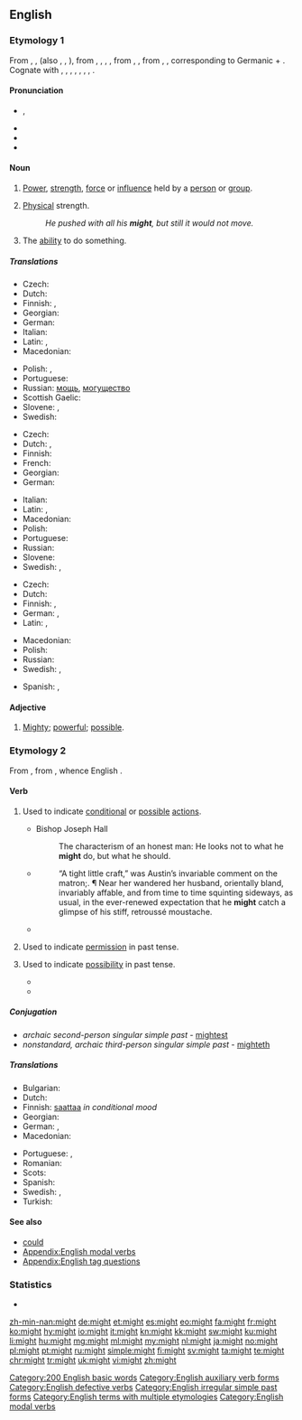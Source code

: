 ==English==
{{wikipedia}}

===Etymology 1===
From {{etyl|enm|en}} {{term|might|lang=enm}}, {{term|myghte|lang=enm}}, (also {{term|maught|lang=enm}}, {{term|macht|lang=enm}}, {{term|maht|lang=enm}}), from {{etyl|ang|en}} {{term|miht|lang=ang}}, {{term|mieht|lang=ang}}, {{term|meaht|lang=ang}}, {{term|mæht||might, bodily strength, power, authority, ability, virtue, mighty work, miracle, angel|lang=ang}}, from {{etyl|gem-pro|en}} {{m|gem-pro|*mahtiz}}, {{m|gem-pro|*mahtuz||might, power}}, from {{etyl|ine-pro|en}} {{m|ine-pro|*mógʰtis}}, {{m|ine-pro|*magʰ-||to allow, be able, help}}, corresponding to Germanic {{m|gem-pro|*maganą}} + {{m|gem-pro|*-þiz}}. Cognate with {{etyl|sco|-}} {{term|micht|lang=sco}}, {{term|maucht||might|lang=sco}}, {{etyl|frr|-}} {{term|macht||might, ability|lang=frr}}, {{etyl|fy|-}} {{term|macht||might, ability|lang=fy}}, {{etyl|nl|-}} {{term|macht||might, power|lang=nl}}, {{etyl|de|-}} {{term|Macht||power, might|lang=de}}, {{etyl|sv|-}} {{term|makt||might|lang=sv}}, {{etyl|is|-}} {{term|máttur||might|lang=is}}.

====Pronunciation====
* {{enPR|mīt}}, {{IPA|/maɪt/|lang=en}}
* {{audio|en-us-might.ogg|Audio (US)|lang=en}}
* {{homophones|mite|lang=en}}
* {{rhymes|aɪt|lang=en}}

====Noun====
{{en-noun|-}}

# {{context|uncountable|lang=en}} [[power|Power]], [[strength]], [[force]] or [[influence]] held by a [[person]] or [[group]].
# {{context|uncountable|lang=en}} [[physical|Physical]] strength.
#: ''He pushed with all his '''might''', but still it would not move.''
# {{context|uncountable|lang=en}} The [[ability]] to do something.

=====Translations=====
{{trans-top|personal power}}
* Czech: {{t+|cs|moc|f}}
* Dutch: {{t+|nl|macht|f}}
* Finnish: {{t|fi|mahti}}, {{t+|fi|voima}}
* Georgian: {{t|ka|სიძლიერე|sc=Geor}}
* German: {{t+|de|Macht|f}}
* Italian: {{t+|it|potere|m}}
* Latin: {{t+|la|potestas|f}}, {{t|la|potentia|f}}
* Macedonian: {{t|mk|моќ|f|tr=moḱ|sc=Cyrl}}
{{trans-mid}}
* Polish: {{t+|pl|potęga|f}}, {{t+|pl|moc|f}}
* Portuguese: {{t+|pt|potência|f}}
* Russian: [[мощь]], [[могущество]]
* Scottish Gaelic: {{t|gd|cumhachd|m|f}}
* Slovene: {{t+|sl|moč|f}}, {{t|sl|mogota|f}}
* Swedish: {{t+|sv|makt|c}}
{{trans-bottom}}

{{trans-top|physical strength}}
* Czech: {{t+|cs|síla|f}}
* Dutch: {{t+|nl|kracht}}, {{t+|nl|macht|f}}
* Finnish: {{t+|fi|voima}}
* French: {{t+|fr|force}}
* Georgian: {{t|ka|ძალა|sc=Geor}}
* German: {{t+|de|Kraft|f}}
{{trans-mid}}
* Italian: {{t+|it|forza|f}}
* Latin: {{t|la|potentia|f}}, {{t+|la|vis}}
* Macedonian: {{t|mk|сила|f|tr=síla|sc=Cyrl}}
* Polish: {{t+|pl|siła|f}}
* Portuguese: {{t+|pt|força|f}}
* Russian: {{t+|ru|си́ла}}
* Slovene: {{t+|sl|moč|f}}
* Swedish: {{t+|sv|kraft|c}}, {{t+|sv|styrka|c}}
{{trans-bottom}}

{{trans-top|ability}}
* Czech: {{t|cs|zdatnost|f}}
* Dutch: {{t+|nl|vermogen}}
* Finnish: {{t+|fi|kyky}}, {{t+|fi|voima}}
* German: {{t+|de|Vermögen|n}}, {{t+|de|Macht|f}}
* Latin: {{t+|la|potestas|f}}, {{t|la|potentia|f}}
{{trans-mid}}
* Macedonian: {{t|mk|можност|f|tr=móžnost|sc=Cyrl}}
* Polish: {{t+|pl|zdolność|f}}
* Russian: {{t+|ru|возможность}}
* Swedish: {{t+|sv|förmåga|c}}, {{t+|sv|makt|c}}
{{trans-bottom}}

{{checktrans-top}}
* Spanish: {{t-check|es|poder}}, {{t-check|es|fuerza}}
{{trans-bottom}}

====Adjective====
{{en-adj|er}}

# {{context|obsolete|chiefly|before 1900|lang=en}} [[mighty|Mighty]]; [[powerful]]; [[possible]].

===Etymology 2===
From {{etyl|ang|en}} {{term|meahte|lang=ang}}, from {{term|magan|lang=ang}}, whence English {{term|may|lang=en}}.

====Verb====
{{head|en|verb}}

#{{lb|en|auxiliary}} Used to indicate [[conditional]] or [[possible]] [[action]]s.
#:{{ux|en|I '''might''' go to the party, but I haven't decided yet.}}
#* Bishop Joseph Hall
#*: The characterism of an honest man: He looks not to what he '''might''' do, but what he should.
#*{{RQ:Chmbrs YngrSt|IX}}
#*:“A tight little craft,” was Austin’s invariable comment on the matron;{{nb...}}. &para; Near her wandered her husband, orientally bland, invariably affable, and from time to time squinting sideways, as usual, in the ever-renewed expectation that he '''might''' catch a glimpse of his stiff, retroussé moustache.
#*{{quote-magazine|date=2013-06-07|author=David Simpson
|volume=188|issue=26|page=36|magazine={{w|The Guardian Weekly}}
|title=[http://www.guardian.co.uk/books/2013/may/18/falling-upwards-richard-holmes-review Fantasy of navigation]
|passage=It is tempting to speculate about the incentives or compulsions that '''might''' explain why anyone would take to the skies in [the] basket [of a balloon]: perhaps out of a desire to escape the gravity of this world or to get a preview of the next;{{nb...}}.}}
#{{lb|en|auxiliary}} {{en-simple past of|may}} Used to indicate [[permission]] in past tense.
#:{{ux|en|He asked me if he '''might''' go to the party, but I haven't decided yet.}}
#{{lb|en|auxiliary}} {{en-simple past of|may}} Used to indicate [[possibility]] in past tense.
#:{{ux|en|I thought that I '''might''' go the next day.}}
#*{{quote-book|year=1913|author={{w|Joseph C. Lincoln}}|chapter=1
|title=[http://openlibrary.org/works/OL5535161W Mr. Pratt's Patients]
|passage=I stumbled along through the young pines and huckleberry bushes. Pretty soon I struck into a sort of path that, I cal'lated, '''might''' lead to the road I was hunting for. It twisted and turned, and, the first thing I knew, made a sudden bend around a bunch of bayberry scrub and opened out into a big clear space like a lawn.}}
#*{{quote-book|year=1963|author={{w|Margery Allingham}}|title={{w|The China Governess}}
|chapter=19|url=http://openlibrary.org/works/OL2004261W
|passage=Meanwhile Nanny Broome was recovering from her initial panic and seemed anxious to make up for any kudos she '''might''' have lost, by exerting her personality to the utmost. She took the policeman's helmet and placed it on a chair, and unfolded his tunic to shake it and fold it up again for him.}}

=====Conjugation=====
* ''archaic second-person singular simple past'' - [[mightest]]
* ''nonstandard, archaic third-person singular simple past'' - [[mighteth]]

=====Translations=====
{{trans-top|indicator of conditional or possible actions}}
* Bulgarian: {{t-needed|bg}}
* Dutch: {{t|nl|zou kunnen}}
* Finnish: [[saattaa]] ''in conditional mood''
* Georgian: {{t-needed|ka}}
* German: {{t+|de|könnte}}, {{t+|de|könnten|p}}
* Macedonian: {{t|mk|може|tr=móže|sc=Cyrl}}
{{trans-mid}}
* Portuguese: {{t|pt|pode ser que}}, {{t+|pt|talvez}}
* Romanian: {{t-needed|ro}}
* Scots: {{t|sco|micht}}
* Spanish: {{t+|es|puede que}}
* Swedish: {{t+|sv|kanske}}, {{t|sv|skulle kunna}}
* Turkish: {{t-needed|tr}}
{{trans-bottom}}

====See also====
* [[could]]
* [[Appendix:English modal verbs]]
* [[Appendix:English tag questions]]

===Statistics===
* {{rank|without|make|def|112|might|being|day|through}}

[[Category:200 English basic words]]
[[Category:English auxiliary verb forms]]
[[Category:English defective verbs]]
[[Category:English irregular simple past forms]]
[[Category:English terms with multiple etymologies]]
[[Category:English modal verbs]]

[[zh-min-nan:might]]
[[de:might]]
[[et:might]]
[[es:might]]
[[eo:might]]
[[fa:might]]
[[fr:might]]
[[ko:might]]
[[hy:might]]
[[io:might]]
[[it:might]]
[[kn:might]]
[[kk:might]]
[[sw:might]]
[[ku:might]]
[[li:might]]
[[hu:might]]
[[mg:might]]
[[ml:might]]
[[my:might]]
[[nl:might]]
[[ja:might]]
[[no:might]]
[[pl:might]]
[[pt:might]]
[[ru:might]]
[[simple:might]]
[[fi:might]]
[[sv:might]]
[[ta:might]]
[[te:might]]
[[chr:might]]
[[tr:might]]
[[uk:might]]
[[vi:might]]
[[zh:might]]